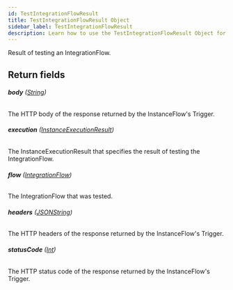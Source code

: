 ```yaml
---
id: TestIntegrationFlowResult
title: TestIntegrationFlowResult Object
sidebar_label: TestIntegrationFlowResult
description: Learn how to use the TestIntegrationFlowResult Object for Builder's API.
---
```


Result of testing an IntegrationFlow.

## Return fields

###### <b>body</b> ([String](/self-managed/composer/builder/api/schema/scalar/String.mdx))

The HTTP body of the response returned by the InstanceFlow's Trigger.

###### <b>execution</b> ([InstanceExecutionResult](/self-managed/composer/builder/api/schema/object/InstanceExecutionResult.mdx))

The InstanceExecutionResult that specifies the result of testing the IntegrationFlow.

###### <b>flow</b> ([IntegrationFlow](/self-managed/composer/builder/api/schema/object/IntegrationFlow.mdx))

The IntegrationFlow that was tested.

###### <b>headers</b> ([JSONString](/self-managed/composer/builder/api/schema/scalar/JSONString.mdx))

The HTTP headers of the response returned by the InstanceFlow's Trigger.

###### <b>statusCode</b> ([Int](/self-managed/composer/builder/api/schema/scalar/Int.mdx))

The HTTP status code of the response returned by the InstanceFlow's Trigger.

